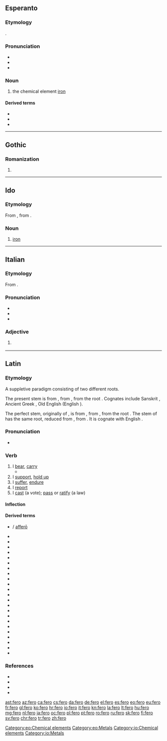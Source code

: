 {{also|Fero}}
==Esperanto==
{{wikipedia|lang=eo}}

===Etymology===
{{borrowing|eo|la|ferrum}}.

===Pronunciation===
* {{IPA|/ˈfero/|lang=eo}}
* {{audio|Eo-fero.ogg|Audio|lang=eo}}
* {{hyphenation|fe|ro|lang=eo}}

===Noun===
{{eo-head|-}}

# the chemical element [[iron]]

====Derived terms====
* {{l|eo|ferometeorito|gloss=iron meteor}}
* {{l|eo|ferŝtono|gloss=iron ore}}
* {{l|eo|fervojo|gloss=railway}}

{{eo BRO|4}}

[[Category:eo:Chemical elements]]
[[Category:eo:Metals]]

----

==Gothic==

===Romanization===
{{got-rom|head=fērō}}

# {{got-romanization of|𐍆𐌴𐍂𐍉}}

----

==Ido==

===Etymology===
From {{etyl|eo|io}} {{m|eo|fero}}, from {{etyl|la|io}} {{m|la|ferrum}}.

===Noun===
{{io-noun|-}}

# [[iron]]

[[Category:io:Chemical elements]]
[[Category:io:Metals]]

----
==Italian==
===Etymology===
From {{inh|it|la|ferum}}.

===Pronunciation===
* {{IPA|/ˈfɛ.ro/|[ˈfɛːr̺o]|lang=it}}
* {{rhymes|ɛro|lang=it}}
* {{hyphenation|fè|ro|lang=it}}

===Adjective===
{{it-adj|fer}}
# {{lb|it|poetic}} {{archaic form of|fiero|lang=it}}

----

==Latin==

===Etymology===
{{PIE root|la|bʰer|telh₂}}
A suppletive paradigm consisting of two different roots.

The present stem is from {{inh|la|itc-pro|*ferō}}, from {{inh|la|ine-pro|*bʰéreti||to bear, carry}}, from the root {{m|ine-pro|*bʰer-}}. Cognates include Sanskrit {{m|sa|भरति|tr=bhárati|sc=Deva}}, Ancient Greek {{m|grc|φέρω}}, Old English {{m|ang|beran}} (English {{m|en|bear}}).

The perfect stem, originally of {{m|la|tollō}}, is from {{inh|la|itc-pro||*tetolai}}, from {{inh|la|ine-pro|*tetólh₂e||to be holding up}}, from the root {{m|ine-pro|*telh₂-}}. The stem of {{m|la|lātus}} has the same root, reduced from {{inh|la|itc-pro|*tlātos}}, from {{inh|la|ine-pro|*tl̥h₂tós}}. It is cognate with English {{m|en|thole||to endure}}.

===Pronunciation===
* {{la-IPA|ferō}}

===Verb===
{{la-verb|ferō|ferre|tulī|perf2=tetulī|lātum|conj=3|pattern=irreg}}

# I [[bear]], [[carry]]
#* {{Q|la|Jerome|Vulgate|Genesis|1|2|quote=terra autem erat inanis et vacua et tenebrae super faciem abyssi et spiritus Dei '''ferebatur''' super aquas|trans=And the earth was void and empty, and darkness was upon the face of the deep; and the spirit of God '''moved''' over the waters.}}
# I [[support]], [[hold up]]
# I [[suffer]], [[endure]]
# I [[report]]
# I [[cast]] (a vote); [[pass]] or [[ratify]] (a law)

====Inflection====
{{la-conj-irreg|fero}}

====Derived terms====
{{col-top|4}}
* {{l|la|adfero|adferō}} / [[affero|afferō]]
* {{l|la|aufero|auferō}}
* {{l|la|circumfero|circumferō}}
* {{l|la|confero|cōnferō}}
* {{l|la|defero|dēferō}}
* {{l|la|differo|differō}}
* {{l|la|effero|efferō}}
* {{l|la|-fer}}
* {{l|la|ferculum}}
* {{l|la|fertilis}}
* {{l|la|fertus}}
* {{l|la|infero|īnferō}}
* {{l|la|interfero|interferō}}
* {{l|la|introfero|intrōferō}}
* {{l|la|lātiō}}
* {{l|la|offero|offerō}}
* {{l|la|perfero|perferō}}
* {{l|la|postfero|postferō}}
* {{l|la|praefero|praeferō}}
* {{l|la|praeterferor}}
* {{l|la|profero|prōferō}}
* {{l|la|refero|referō}}
* {{l|la|suffero|sufferō}}
* {{l|la|transfero|trānsferō}}
{{col-bottom}}

===References===
* {{R:L&S}}
* {{R:Elementary Lewis}}
* {{R:Gaffiot}}
* {{R:M&A}}

[[ast:fero]]
[[az:fero]]
[[ca:fero]]
[[cs:fero]]
[[da:fero]]
[[de:fero]]
[[el:fero]]
[[es:fero]]
[[eo:fero]]
[[eu:fero]]
[[fr:fero]]
[[gl:fero]]
[[ko:fero]]
[[hr:fero]]
[[io:fero]]
[[it:fero]]
[[kn:fero]]
[[la:fero]]
[[lt:fero]]
[[hu:fero]]
[[mg:fero]]
[[nl:fero]]
[[ja:fero]]
[[oc:fero]]
[[pl:fero]]
[[pt:fero]]
[[ro:fero]]
[[ru:fero]]
[[sk:fero]]
[[fi:fero]]
[[sv:fero]]
[[chr:fero]]
[[tr:fero]]
[[zh:fero]]